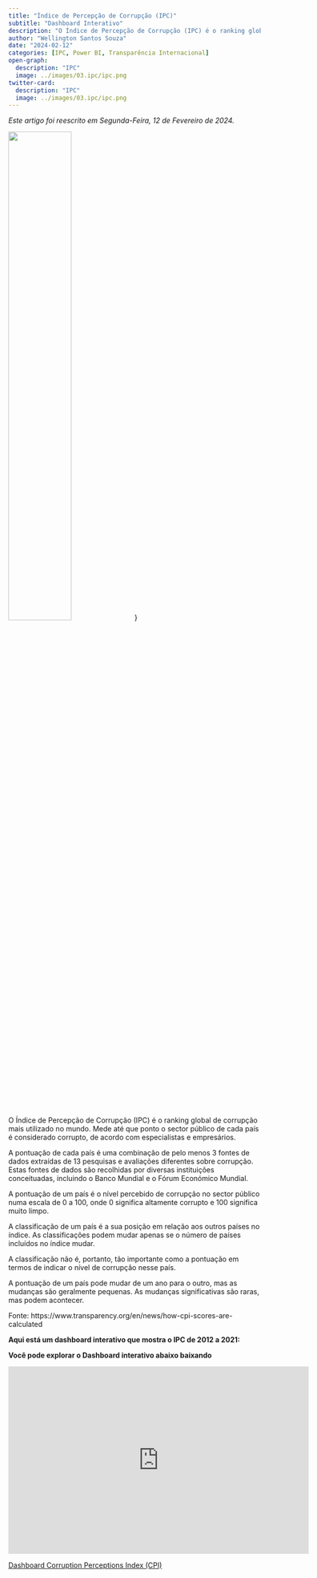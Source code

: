 ```yaml
---
title: "Índice de Percepção de Corrupção (IPC)"
subtitle: "Dashboard Interativo"
description: "O Índice de Percepção de Corrupção (IPC) é o ranking global de corrupção mais utilizado no mundo. Mede até que ponto o sector público de cada país é considerado corrupto, de acordo com especialistas e empresários."
author: "Wellington Santos Souza"
date: "2024-02-12"
categories: [IPC, Power BI, Transparência Internacional]
open-graph:
  description: "IPC"
  image: ../images/03.ipc/ipc.png
twitter-card:
  description: "IPC"
  image: ../images/03.ipc/ipc.png
---
```


*Este artigo foi reescrito em Segunda-Feira, 12 de Fevereiro de 2024.* 

![](../images/03.ipc/ipc.png){fig-alt="IPC" width=50%}} 

O Índice de Percepção de Corrupção (IPC) é o ranking global de corrupção mais utilizado no mundo. Mede até que ponto o sector público de cada país é considerado corrupto, de acordo com especialistas e empresários.

A pontuação de cada país é uma combinação de pelo menos 3 fontes de dados extraídas de 13 pesquisas e avaliações diferentes sobre corrupção. Estas fontes de dados são recolhidas por diversas instituições conceituadas, incluindo o Banco Mundial e o Fórum Económico Mundial.

A pontuação de um país é o nível percebido de corrupção no sector público numa escala de 0 a 100, onde 0 significa altamente corrupto e 100 significa muito limpo.

A classificação de um país é a sua posição em relação aos outros países no índice. As classificações podem mudar apenas se o número de países incluídos no índice mudar.

A classificação não é, portanto, tão importante como a pontuação em termos de indicar o nível de corrupção nesse país.

A pontuação de um país pode mudar de um ano para o outro, mas as mudanças são geralmente pequenas. As mudanças significativas são raras, mas podem acontecer.

Fonte: https://www.transparency.org/en/news/how-cpi-scores-are-calculated

**Aqui está um dashboard interativo que mostra o IPC de 2012 a 2021:**

**Você pode explorar o Dashboard interativo abaixo baixando**

<iframe title="Corruption Perceptions Index (CPI)" width="600" height="373.5" src="https://app.powerbi.com/view?r=eyJrIjoiMTk4NzE1ZDMtNDRlOC00OGYzLWJkZWMtNjI4NzljN2Q1MGI1IiwidCI6IjU0YWQ1Y2I4LTRkMGYtNGQyNC04YmZhLTY3ZjYwNDBkOWVhMyJ9&pageName=a10698ecc860e9722a36" frameborder="0" allowFullScreen="true"></iframe>

[Dashboard Corruption Perceptions Index (CPI)](https://app.powerbi.com/view?r=eyJrIjoiMTk4NzE1ZDMtNDRlOC00OGYzLWJkZWMtNjI4NzljN2Q1MGI1IiwidCI6IjU0YWQ1Y2I4LTRkMGYtNGQyNC04YmZhLTY3ZjYwNDBkOWVhMyJ9&pageName=a10698ecc860e9722a36)


